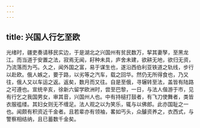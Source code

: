 ```yaml
---
---
---
```

title: 兴国人行乞至欧
---



光绪时，疆吏奏请移民实边，于是湖北之兴国州有贫民数万，挈其妻孥，至黑龙江。而当道于安置之法，寂焉无闻，耔种未具，庐舍未建，欲耕无地，欲归无资，乃流落而为丐。久之，闻外国之富，易于谋生也，遂沿西伯利亚铁道之轨线，步行以赴欧。俄人嫉之，要于路，以劣等之汽车，载之回华。然仍无所得食也，乃又往，俄人又以车运之返。返矣，数月而又往。自是至俄，寻辗转至法，盖皆有陆路之可遵也。宣统辛亥，徐新六留学欧洲时，尝至巴黎，一日，与法人偕游于市，见有行乞之我国男女，审其音，兴国州人也。中有持槌打鼓者，有飞刀使舞者，类皆衣服褴缕。其妇女则无不缠足。法人观之以为笑乐，辄与以佛郎。此亦国耻之一也。闻颇有积资近千金者。且若辈亦有领袖，畧如丐头，众醵资养之，衣西式，与警察相结纳，且已蓄数千金矣。